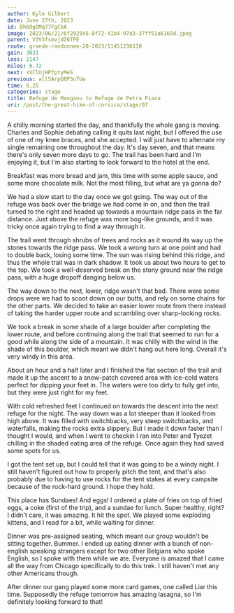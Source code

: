 ```yaml
---
author: Kyle Gilbert
date: June 27th, 2023
id: Dh6OgOMq77FgCbA
image: 2023/06/21/6f292945-8f72-41b4-97d3-37ff51a6165d.jpeg
parent: V3V3fsmvjdZ6TPE
route: grande-randonnee-20-2023/11451236310
gain: 3031
loss: 2147
miles: 6.72
next: sVClUjHPfptyMeS
previous: allSArpQ8P3u7Uw
time: 6,25
categories: stage
title: Refuge de Manganu to Refuge de Petra Piana
uri: /post/the-great-hike-of-corsica/stage/07
---
```


<Stats />

<Route />

A chilly morning started the day, and thankfully the whole gang is moving.
Charles and Sophie debating calling it quits last night, but I offered the use
of one of my knee braces, and she accepted. I will just have to alternate my
single remaining one throughout the day. It's day seven, and that means there's
only seven more days to go. The trail has been hard and I'm enjoying it, but I'm
also starting to look forward to the hotel at the end.

Breakfast was more bread and jam, this time with some apple sauce, and some
more chocolate milk. Not the most filling, but what are ya gonna do?

We had a slow start to the day once we got going. The way out of the refuge
was back over the bridge we had come in on, and then the trail turned to the
right and headed up towards a mountain ridge pass in the far distance. Just
above the refuge was more bog-like grounds, and it was tricky once again trying
to find a way through it.

The trail went through shrubs of trees and rocks as it wound its way up the
stones towards the ridge pass. We took a wrong turn at one point and had to
double back, losing some time. The sun was rising behind this ridge, and thus
the whole trail was in dark shadow. It took us about two hours to get to the
top. We took a well-deserved break on the stony ground near the ridge pass,
with a huge dropoff danging below us.

The way down to the next, lower, ridge wasn't that bad. There were some drops
were we had to scoot down on our butts, and rely on some chains for the other
parts. We decided to take an easier lower route from there instead of taking
the harder upper route and scrambling over sharp-looking rocks.

We took a break in some shade of a large boulder after completing the lower
route, and before continuing along the trail that seemed to run for a good while
along the side of a mountain. It was chilly with the wind in the shade of this
boulder, which meant we didn't hang out here long. Overall it's very windy in
this area.

About an hour and a half later and I finished the flat section of the trail and
made it up the ascent to a snow-patch covered area with ice-cold waters perfect
for dipping your feet in. The waters were too dirty to fully get into, but they
were just right for my feet.

With cold refreshed feet I continued on towards the descent into the next refuge
for the night. The way down was a lot steeper than it looked from high above.
It was filled with switchbacks, very steep switchbacks, and waterfalls, making
the rocks extra slippery. But I made it down faster than I thought I would, and
when I went to checkin I ran into Peter and Tyezet chilling in the shaded
eating area of the refuge. Once again they had saved some spots for us.

I got the tent set up, but I could tell that it was going to be a windy night.
I still haven't figured out how to properly pitch the tent, and that's also
probably due to having to use rocks for the tent stakes at every campsite
because of the rock-hard ground. I hope they hold.

This place has Sundaes! And eggs! I ordered a plate of fries on top of fried
eggs, a coke (first of the trip), and a sundae for lunch. Super healthy, right?
I didn't care, it was amazing. It hit the spot. We played some exploding kittens,
and I read for a bit, while waiting for dinner.

Dinner was pre-assigned seating, which meant our group wouldn't be sitting
together. Bummer. I ended up eating dinner with a bunch of non-english speaking
strangers except for two other Belgians who spoke English, so I spoke with them
while we ate. Everyone is amazed that I came all the way from Chicago
specifically to do this trek. I still haven't met any other Americans though.

After dinner our gang played some more card games, one called Liar this time.
Supposedly the refuge tomorrow has amazing lasagna, so I'm definitely looking
forward to that!

